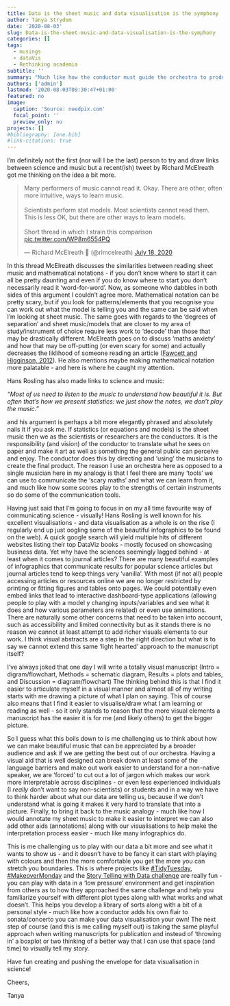 ```yaml
---
title: Data is the sheet music and data visualisation is the symphony
author: Tanya Strydom
date: '2020-08-03'
slug: Data-is-the-sheet-music-and-data-visualisation-is-the-symphony
categories: []
tags:
  - musings
  - dataVis
  - Rethinking academia
subtitle: ''
summary: "Much like how the conductor must guide the orchestra to produce music we as scientists should think about how we can better 'guide' our data to tell a story"
authors: ['admin']
lastmod: '2020-08-03T09:30:47+01:00'
featured: no
image:
  caption: 'Source: needpix.com'
  focal_point: ''
  preview_only: no
projects: []
#bibliography: [one.bib]
#link-citations: true
---
```


I'm definitely not the first (nor will I be the last) person to try and draw links between science and music but a recent(ish) tweet by Richard McElreath got me thinking on the idea a bit more.

<blockquote class="twitter-tweet"><p lang="en" dir="ltr">Many performers of music cannot read it. Okay. There are other, often more intuitive, ways to learn music.<br><br>Scientists perform stat models. Most scientists cannot read them. This is less OK, but there are other ways to learn models.<br><br>Short thread in which I strain this comparison <a href="https://t.co/WP8m6554PQ">pic.twitter.com/WP8m6554PQ</a></p>&mdash; Richard McElreath 🦔 (@rlmcelreath) <a href="https://twitter.com/rlmcelreath/status/1284426933749653504?ref_src=twsrc%5Etfw">July 18, 2020</a></blockquote> <script async src="https://platform.twitter.com/widgets.js" charset="utf-8"></script>


In this thread McElreath discusses the similarities between reading sheet music and mathematical notations - if you don't know where to start it can all be pretty daunting and even if you do know where to start you don't necessarily read it 'word-for-word'. Now, as someone who dabbles in both sides of this argument I couldn't agree more. Mathematical notation can be pretty scary, but if you look for patterns/elements that you recognise you can work out what the model is telling you and the same can be said when I'm looking at sheet music. The same goes with regards to the 'degrees of separation' and sheet music/models that are closer to my area of study/instrument of choice require less work to 'decode' than those that may be drastically different. McElreath goes on to discuss 'maths anxiety' and how that may be off-putting (or even scary for some) and actually decreases the liklihood of someone reading an article ([Fawcett and  Higginson, 2012](https://www.pnas.org/content/109/29/11735)). He also mentions maybe making mathematical notation more palatable - and here is where he caught my attention.

Hans Rosling has also made links to science and music:

*“Most of us need to listen to the music to understand how beautiful it is. But often that’s how we present statistics: we just show the notes, we don’t play the music.”*

and his argument is perhaps a bit more elegantly phrased and absolutely nails it if you ask me. If statistics (or equations and models) is the sheet music then we as the scientists or researchers are the conductors. It is the responsibility (and vision) of the conductor to translate what he sees on paper and make it art as well as something the general public can perceive and enjoy. The conductor does this by directing and 'using' the musicians to create the final product. The reason I use an orchestra here as opposed to a single musician here in my analogy is that I feel there are many 'tools' we can use to communicate the 'scary maths' and what we can learn from it, and much like how some scores play to the strengths of certain instruments so do some of the communication tools.

Having just said that I'm going to focus in on my all time favourite way of communicating science - visually! Hans Rosling is well known for his excellent visualisations - and data visualisation as a whole is on the rise (I regularly end up just oogling some of the beautiful infographics to be found on the web). A quick google search will yield multiple hits of different websites listing their top DataViz books - mostly focused on showcasing business data. Yet why have the sciences seemingly lagged behind - at least when it comes to journal articles? There are many beautiful examples of infographics that communicate results for popular science articles but journal articles tend to keep things very 'vanilla'. With most (if not all) people accessing articles or resources online we are no longer restricted by printing or fitting figures and tables onto pages. We could potentially even embed links that lead to interactive dashboard-type applications (allowing people to play with a model y changing inputs/variables and see what it does and how various parameters are related) or even use animations. There are naturally some other concerns that need to be taken into account, such as accessibility and limited connectivity but as it stands there is no reason we cannot at least attempt to add richer visuals elements to our work. I think visual abstracts are a step in the right direction but what is to say we cannot extend this same 'light hearted' approach to the manuscript itself?

I've always joked that one day I will write a totally visual manuscript (Intro = digram/flowchart, Methods = schematic diagram, Results = plots and tables, and Discussion = diagram/flowchart) The thinking behind this is that I find it easier to articulate myself in a visual manner and almost all of my writing starts with me drawing a picture of what I plan on saying. This of course also means that I find it easier to visualise/draw what I am learning or reading as well - so it only stands to reason that the more visual elements a manuscript has the easier it is for me (and likely others) to get the bigger picture.

So I guess what this boils down to is me challenging us to think about how we can make beautiful music that can be appreciated by a broader audience and ask if we are getting the best out of our orchestra. Having a visual aid that is well designed can break down at least some of the language barriers and make out work easier to understand for a non-native speaker, we are 'forced' to cut out a lot of jargon which makes our work more interpretable across disciplines - or even less experienced individuals (I *really* don't want to say non-scientists) or students and in a way we have to think harder about what our data are telling us, because if we don't understand what is going it makes it very hard to translate that into a picture. Finally, to bring it back to the music analogy - much like how I would annotate my sheet music to make it easier to interpret we can also add other aids (annotations) along with our visualisations to help make the interpretation process easier - much like many infographics do.

This is me challenging us to play with our data a bit more and see what it wants to show us - and it doesn't have to be fancy it can start with playing with colours and then the more comfortable you get the more you can stretch you boundaries. This is where projects like [#TidyTuesday](https://www.tidytuesday.com), [#MakeoverMonday](https://www.makeovermonday.co.uk) and the [Story Telling with Data challenge](http://www.storytellingwithdata.com/swdchallenge) are really fun - you can play with data in a 'low pressure' environment and get inspiration from others as to how they approached the same challenge and help you familiarize yourself with different plot types along with what works and what doesn't. This helps you develop a library of sorts along with a bit of a personal style - much like how a conductor adds his own flair to sonata/concerto you can make your data visualisation your own! The next step of course (and this is me calling myself out) is taking the same playful approach when writing manuscripts for publication and instead of 'throwing in' a boxplot or two thinking of a better way that I can use that space (and time) to visually tell my story.

Have fun creating and pushing the envelope for data visualisation in science!

Cheers,

Tanya
